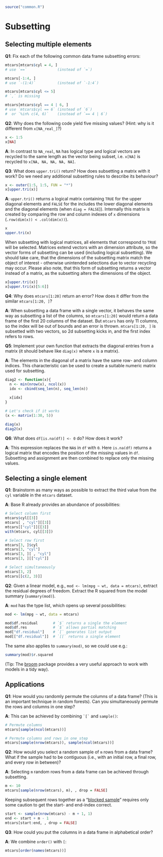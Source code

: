 ```r
source("common.R")
```

# Subsetting 

## Selecting multiple elements

__[Q1]{.Q}__: Fix each of the following common data frame subsetting errors:

```r
mtcars[mtcars$cyl = 4, ]
# use `==`              (instead of `=`)

mtcars[-1:4, ]
# use `-(1:4)`          (instead of `-1:4`)

mtcars[mtcars$cyl <= 5]
# `,` is missing

mtcars[mtcars$cyl == 4 | 6, ]
# use `mtcars$cyl == 6` (instead of `6`)
#  or `%in% c(4, 6)`    (instead of `== 4 | 6`)
```

__[Q2]{.Q}__: Why does the following code yield five missing values? (Hint: why is it different from `x[NA_real_]`?)

```r
x <- 1:5
x[NA]
```

__[A]{.solved}__: In contrast to `NA_real`, `NA` has logical type and logical vectors are recycled to the same length as the vector being subset, i.e. `x[NA]` is recycled to `x[NA, NA, NA, NA, NA]`.

__[Q3]{.Q}__: What does `upper.tri()` return? How does subsetting a matrix with it work? Do we need any additional subsetting rules to describe its behaviour?

```r
x <- outer(1:5, 1:5, FUN = "*")
x[upper.tri(x)]
```

__[A]{.solved}__: `upper.tri()` returns a logical matrix containing `TRUE` for the upper diagonal elements and `FALSE` for the includes the lower diagonal elements and the diagonal elements (when `diag = FALSE`)). Internally this matrix is created by comparing the row and column indexes of `x` dimensions (`.row(dim(x)) < .col(dim(x))`).

```r
x
upper.tri(x)
```
When subsetting with logical matrices, all elements that correspond to `TRUE` will be selected. Matrices extend vectors with an dimension attribute, so the vector forms of subsetting can be used (including logical subsetting). We should take care, that the dimensions of the subsetting matrix match the object of interest - otherwise unintended selections due to vector recycling may occur. Please also note, that this form of subsetting returns a vector instead of a matrix, as the subsetting alters the dimensions of the object.

```r
x[upper.tri(x)]
x[upper.tri(x)[5:6]]
```

__[Q4]{.Q}__: Why does `mtcars[1:20]` return an error? How does it differ from the similar `mtcars[1:20, ]`?

__[A]{.solved}__: When subsetting a data frame  with a single vector, it behaves the same way as subsetting a list of the columns, so `mtcars[1:20]` would return a data frame of the first 20 columns of the dataset. But `mtcars` has only 11 columns, so the index will be out of bounds and an error is thrown. `mtcars[1:20, ]` is subsetted with two vectors, so 2d subsetting kicks in, and the first index refers to rows.

__[Q5]{.Q}__: Implement your own function that extracts the diagonal entries from a matrix (it should behave like `diag(x)` where `x` is a matrix).

__[A]{.solved}__: The elements in the diagonal of a matrix have the same row- and column indices. This characteristic can be used to create a suitable numeric matrix used for subsetting.

```r
diag2 <- function(x){
  n <- min(nrow(x), ncol(x))
  idx <- cbind(seq_len(n), seq_len(n))
  
  x[idx]
}

# Let's check if it works
(x <- matrix(1:30, 5))

diag(x)
diag2(x)
```


__[Q6]{.Q}__: What does `df[is.na(df)] <- 0` do? How does it work?

__[A]{.solved}__: This expression replaces the `NA`s in `df` with `0`. Here `is.na(df)` returns a logical matrix that encodes the position of the missing values in `df`. Subsetting and assignment are then combined to replace only the missing values.

## Selecting a single element

__[Q1]{.Q}__: Brainstorm as many ways as possible to extract the third value from the `cyl` variable in the `mtcars` dataset.

__[A]{.solved}__: Base R already provides an abundance of possibilities:

```r
# Select column first
mtcars$cyl[[3]]
mtcars[ , "cyl"][[3]]
mtcars[["cyl"]][[3]]
with(mtcars, cyl[[3]])

# Select row first
mtcars[3, ]$cyl
mtcars[3, "cyl"]
mtcars[3, ][ , "cyl"]
mtcars[3, ][["cyl"]]

# Select simultaneously
mtcars[3, 2]
mtcars[[c(2, 3)]]
```

__[Q2]{.Q}__: Given a linear model, e.g., `mod <- lm(mpg ~ wt, data = mtcars)`, extract the residual degrees of freedom. Extract the R squared from the model summary (`summary(mod)`).

__[A]{.solved}__: `mod` has the type list, which opens up several possibilities:

```r
mod <- lm(mpg ~ wt, data = mtcars)

mod$df.residual       # `$` returns a single the element
mod$df.res            # `$` allows partial matching
mod["df.residual"]    # `[` generates list output
mod[["df.residual"]]  # `[[` returns a single element
```

The same also applies to `summary(mod)`, so we could use e.g.:

```r
summary(mod)$r.squared
```

(Tip: The [broom](https://github.com/tidymodels/broom) package provides a very useful approach to work with models in a tidy way).

## Applications

__[Q1]{.Q}__: How would you randomly permute the columns of a data frame? (This is an important technique in random forests). Can you simultaneously permute the rows and columns in one step?

__[A]{.solved}__: This can be achieved by combining `` `[` `` and `sample()`:

```r
# Permute columns
mtcars[sample(ncol(mtcars))]

# Permute columns and rows in one step
mtcars[sample(nrow(mtcars)), sample(ncol(mtcars))]
```

__[Q2]{.Q}__: How would you select a random sample of `m` rows from a data frame? What if the sample had to be contiguous (i.e., with an initial row, a final row, and every row in between)?

__[A]{.solved}__: Selecting `m` random rows from a data frame can be achieved through subsetting.

```r
m <- 10
mtcars[sample(nrow(mtcars), m), , drop = FALSE]
```

Keeping subsequent rows together as a "[blocked sample](https://mlr.mlr-org.com/articles/tutorial/resample.html#stratification-blocking-and-grouping)" requires only some caution to get the start- and end-index correct.

```r
start <- sample(nrow(mtcars) - m + 1, 1)
end <- start + m - 1
mtcars[start:end, , drop = FALSE]
```

__[Q3]{.Q}__: How could you put the columns in a data frame in alphabetical order?

__[A]{.solved}__: We combine `order()` with `[`:

```r
mtcars[order(names(mtcars))]
```
